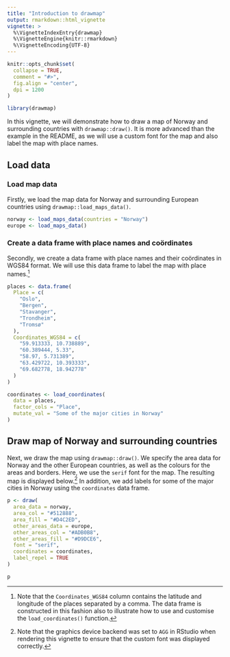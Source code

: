 ```yaml
---
title: "Introduction to drawmap"
output: rmarkdown::html_vignette
vignette: >
  %\VignetteIndexEntry{drawmap}
  %\VignetteEngine{knitr::rmarkdown}
  %\VignetteEncoding{UTF-8}
---
```


```r
knitr::opts_chunk$set(
  collapse = TRUE,
  comment = "#>",
  fig.align = "center",
  dpi = 1200
)
```

```r
library(drawmap)
```

In this vignette, we will demonstrate how to draw a map of Norway and surrounding countries with `drawmap::draw()`. It is more advanced than the example in the README, as we will use a custom font for the map and also label the map with place names.

## Load data

### Load map data

Firstly, we load the map data for Norway and surrounding European countries using `drawmap::load_maps_data()`.

```r
norway <- load_maps_data(countries = "Norway")
europe <- load_maps_data()
```

### Create a data frame with place names and coördinates

Secondly, we create a data frame with place names and their coördinates in WGS84 format. We will use this data frame to label the map with place names.^[Note that the `Coordinates_WGS84` column contains the latitude and longitude of the places separated by a comma. The data frame is constructed in this fashion also to illustrate how to use and customise the `load_coordinates()` function.]

```r
places <- data.frame(
  Place = c(
    "Oslo",
    "Bergen",
    "Stavanger",
    "Trondheim",
    "Tromsø"
  ),
  Coordinates_WGS84 = c(
    "59.913333, 10.738889",
    "60.389444, 5.33",
    "58.97, 5.731389",
    "63.429722, 10.393333",
    "69.682778, 18.942778"
  )
)

coordinates <- load_coordinates(
  data = places,
  factor_cols = "Place",
  mutate_val = "Some of the major cities in Norway"
)
```

## Draw map of Norway and surrounding countries

Next, we draw the map using `drawmap::draw()`. We specify the area data for Norway and the other European countries, as well as the colours for the areas and borders. Here, we use the `serif` font for the map. The resulting map is displayed below.^[Note that the graphics device backend was set to `AGG` in RStudio when rendering this vignette to ensure that the custom font was displayed correctly.] In addition, we add labels for some of the major cities in Norway using the `coordinates` data frame.

```r
p <- draw(
  area_data = norway,
  area_col = "#512888",
  area_fill = "#D4C2ED",
  other_areas_data = europe,
  other_areas_col = "#ADB0B8",
  other_areas_fill = "#D9DCE6",
  font = "serif",
  coordinates = coordinates,
  label_repel = TRUE
)

p
```
